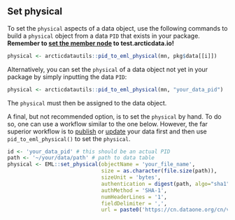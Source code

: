 ## Set physical

To set the `physical` aspects of a data object, use the following commands to build a `physical` object from a data `PID` that exists in your package. **Remember to <a href = 'https://nceas.github.io/datateam-training/reference/set-dataone-nodes.html' target='_blank'>set the member node</a> to test.arcticdata.io!**

```r
physical <- arcticdatautils::pid_to_eml_physical(mn, pkg$data[[i]])
```

Alternatively, you can set the `physical` of a data object not yet in your package by simply inputting the data `PID`:

```r
physical <- arcticdatautils::pid_to_eml_physical(mn, "your_data_pid")
```

The `physical` must then be assigned to the data object.

A final, but not recommended option, is to set the `physical` by hand. To do so, one can use a workflow similar to the one below. However, the far superior workflow is to <a href = 'https://nceas.github.io/datateam-training/reference/publish-an-object.html#publish-an-object' target='_blank'>publish</a> or <a href = 'https://nceas.github.io/datateam-training/reference/update-a-package-with-a-new-data-object.html' target='_blank'>update</a> your data first and then use `pid_to_eml_physical()` to set the `physical`.

```r
id <- 'your_data_pid' # this should be an actual PID
path <- '~/your/data/path' # path to data table
physical <- EML::set_physical(objectName = 'your_file_name',
                              size = as.character(file.size(path)),
                              sizeUnit = 'bytes',
                              authentication = digest(path, algo="sha1", serialize=FALSE, file=TRUE),
                              authMethod = 'SHA-1',
                              numHeaderLines = '1',
                              fieldDelimiter = ',',
                              url = paste0('https://cn.dataone.org/cn/v2/resolve/', id))
```
